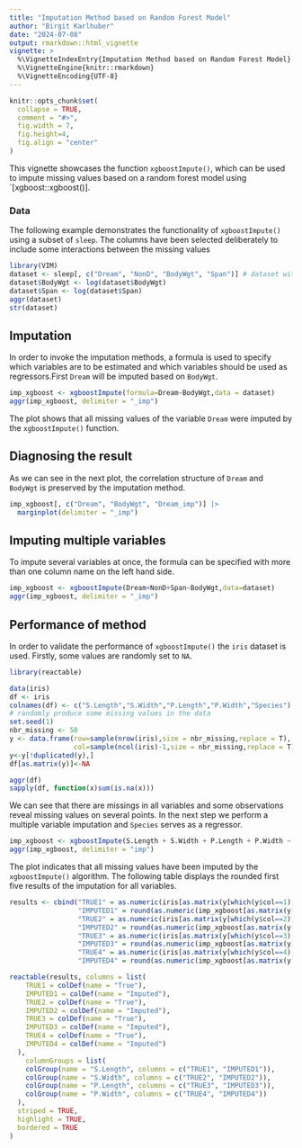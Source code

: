 ```yaml
---
title: "Imputation Method based on Random Forest Model"
author: "Birgit Karlhuber"
date: "2024-07-08"
output: rmarkdown::html_vignette
vignette: >
  %\VignetteIndexEntry{Imputation Method based on Random Forest Model}
  %\VignetteEngine{knitr::rmarkdown}
  %\VignetteEncoding{UTF-8}
---
```



```r
knitr::opts_chunk$set(
  collapse = TRUE,
  comment = "#>",
  fig.width = 7,
  fig.height=4,
  fig.align = "center"
)
```


This vignette showcases the function `xgboostImpute()`, which can be used to impute missing values based on a random forest model using `[xgboost::xgboost()]. 

### Data

The following example demonstrates the functionality of `xgboostImpute()` using a subset of `sleep`. The columns have been selected deliberately to include some interactions between the missing values

```r
library(VIM)
dataset <- sleep[, c("Dream", "NonD", "BodyWgt", "Span")] # dataset with missings
dataset$BodyWgt <- log(dataset$BodyWgt)
dataset$Span <- log(dataset$Span)
aggr(dataset)
str(dataset)
```


## Imputation

In order to invoke the imputation methods, a formula is used to specify which
variables are to be estimated and which variables should be used as regressors.First `Dream` will be imputed based on `BodyWgt`. 

```r
imp_xgboost <- xgboostImpute(formula=Dream~BodyWgt,data = dataset)
aggr(imp_xgboost, delimiter = "_imp")

```

The plot shows that all missing values of the variable `Dream` were imputed by the `xgboostImpute()` function. 


## Diagnosing the result

As we can see in the next plot, the correlation structure of `Dream` and
`BodyWgt` is preserved by the imputation method. 

```r
imp_xgboost[, c("Dream", "BodyWgt", "Dream_imp")] |> 
  marginplot(delimiter = "_imp")

```


## Imputing multiple variables

To impute several variables at once, the formula can be specified with more than one column name on the
left hand side.

```r
imp_xgboost <- xgboostImpute(Dream+NonD+Span~BodyWgt,data=dataset)
aggr(imp_xgboost, delimiter = "_imp")

```


## Performance of method

In order to validate the performance of `xgboostImpute()` the `iris` dataset is used. Firstly, some values are randomly set to `NA`. 

```r
library(reactable)

data(iris)
df <- iris
colnames(df) <- c("S.Length","S.Width","P.Length","P.Width","Species")
# randomly produce some missing values in the data
set.seed(1)
nbr_missing <- 50
y <- data.frame(row=sample(nrow(iris),size = nbr_missing,replace = T),
                col=sample(ncol(iris)-1,size = nbr_missing,replace = T))
y<-y[!duplicated(y),]
df[as.matrix(y)]<-NA

aggr(df)
sapply(df, function(x)sum(is.na(x)))
```

We can see that there are missings in all variables and some observations reveal missing values on several points. In the next step we perform a multiple variable imputation and `Species` serves as a regressor.

```r
imp_xgboost <- xgboostImpute(S.Length + S.Width + P.Length + P.Width ~ Species, df)
aggr(imp_xgboost, delimiter = "imp")

```

The plot indicates that all missing values have been imputed by the `xgboostImpute()` algorithm. The following table displays the rounded first five results of the imputation for all variables.  

```r
results <- cbind("TRUE1" = as.numeric(iris[as.matrix(y[which(y$col==1),])]),
                 "IMPUTED1" = round(as.numeric(imp_xgboost[as.matrix(y[which(y$col==1),])]),2),
                 "TRUE2" = as.numeric(iris[as.matrix(y[which(y$col==2),])]),
                 "IMPUTED2" = round(as.numeric(imp_xgboost[as.matrix(y[which(y$col==2),])]),2),
                 "TRUE3" = as.numeric(iris[as.matrix(y[which(y$col==3),])]),
                 "IMPUTED3" = round(as.numeric(imp_xgboost[as.matrix(y[which(y$col==3),])]),2),
                 "TRUE4" = as.numeric(iris[as.matrix(y[which(y$col==4),])]),
                 "IMPUTED4" = round(as.numeric(imp_xgboost[as.matrix(y[which(y$col==4),])]),2))[1:5,]

reactable(results, columns = list(
    TRUE1 = colDef(name = "True"),
    IMPUTED1 = colDef(name = "Imputed"),
    TRUE2 = colDef(name = "True"),
    IMPUTED2 = colDef(name = "Imputed"),
    TRUE3 = colDef(name = "True"),
    IMPUTED3 = colDef(name = "Imputed"),
    TRUE4 = colDef(name = "True"),
    IMPUTED4 = colDef(name = "Imputed")
  ),
    columnGroups = list(
    colGroup(name = "S.Length", columns = c("TRUE1", "IMPUTED1")),
    colGroup(name = "S.Width", columns = c("TRUE2", "IMPUTED2")),
    colGroup(name = "P.Length", columns = c("TRUE3", "IMPUTED3")),
    colGroup(name = "P.Width", columns = c("TRUE4", "IMPUTED4"))
  ),
  striped = TRUE,
  highlight = TRUE,
  bordered = TRUE
)

```
